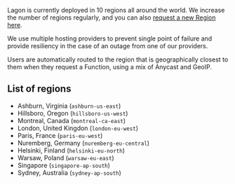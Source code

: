 Lagon is currently deployed in 10 regions all around the world. We increase the number of regions regularly, and you can also [request a new Region here](https://tally.so/r/mDqAYN).

We use multiple hosting providers to prevent single point of failure and provide resiliency in the case of an outage from one of our providers.

Users are automatically routed to the region that is geographically closest to them when they request a Function, using a mix of Anycast and GeoIP.

## List of regions

- Ashburn, Virginia (`ashburn-us-east`)
- Hillsboro, Oregon (`hillsboro-us-west`)
- Montreal, Canada (`montreal-ca-east`)
- London, United Kingdon (`london-eu-west`)
- Paris, France (`paris-eu-west`)
- Nuremberg, Germany (`nuremberg-eu-central`)
- Helsinki, Finland (`helsinki-eu-north`)
- Warsaw, Poland (`warsaw-eu-east`)
- Singapore (`singapore-ap-south`)
- Sydney, Australia (`sydney-ap-south`)

